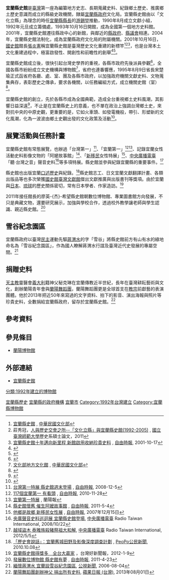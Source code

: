 {{Infobox Museum
 |name          = 宜蘭縣史館<br>Institute of Yilan County History
 |image         = Institute of Yilan County History 20151205.jpg
 |imagesize     = 
 |caption       = 
 |map_type      = 
 |map_caption   = 
 |latitude      = 
 |longitude     = 
 |established   = 1992年1月1日宜蘭縣史館籌備處<br>1993年10月16日正式開館
 |location      = {{TWN}}<br/>26060 [[宜蘭縣|宜蘭縣]][[宜蘭市|宜蘭市]]縣政北路3號
 |type          = 公立，主題館與綜合類
 |visitors      = 
 |director      = 廖英-{杰}-
 |curator       = 
 |publictransit = 
 |website       = http://yihistory.e-land.gov.tw
}}
'''宜蘭縣史館'''是[[臺灣|臺灣]]第一座為編纂地方史志、長期蒐藏史料、紀錄鄉土歷史、推廣鄉土歷史意識而成立的縣級史政機關，隸屬[[宜蘭縣政府|宜蘭縣政府]]文化局。宜蘭縣史館由以「文化立縣」為理念的時任[[宜蘭縣縣長|宜蘭縣縣長]]的[[游錫堃|游錫堃]]推動，1990年8月成立文獻小組，1992年元旦成立籌備處，1993年10月16日開館，成為全國第一個地方史料館。2001年，宜蘭縣史館遷往縣政中心的新館，與鄰近的[[宜蘭縣政府|縣政府]]、[[宜蘭縣議會|縣議會]]相連。2004年，宜蘭縣史館法制化，成為宜蘭縣政府文化局的附屬機關。2001年10月16日，[[國史館|國史館]]館長[[張炎憲|張炎憲]]稱宜蘭縣史館是臺灣歷史文化重建的新標竿<ref>[http://superspace.moc.gov.tw/hall/local_culture_page.aspx?oid=2f11746f-2b7d-47ac-ad2e-dc6fa39f46ff 宜蘭縣史館] {{Wayback|url=http://superspace.moc.gov.tw/hall/local_culture_page.aspx?oid=2f11746f-2b7d-47ac-ad2e-dc6fa39f46ff |date=20141209150208 }}, [[中華民國文化部|中華民國文化部]]</ref><ref>莊秀冠，[http://ndltd.ncl.edu.tw/cgi-bin/gs32/gsweb.cgi/ccd=FGsrMK/search?s=id=%22100NTNU5493012%22.&searchmode=basic 人與歷史交會之所--「文化立縣」與宜蘭縣史館(1992-2005)] {{Wayback|url=http://ndltd.ncl.edu.tw/cgi-bin/gs32/gsweb.cgi/ccd=FGsrMK/search?s=id=%22100NTNU5493012%22.&searchmode=basic |date=20141213050433 }}, [[國立臺灣師範大學|國立臺灣師範大學]]歷史系碩士論文，2011</ref><ref>[http://www.libertytimes.com.tw/2001/new/oct/17/life/art-5.htm 宜蘭縣史館十年邁向新里程 新館啟用收納珍貴史料] {{Wayback|url=http://www.libertytimes.com.tw/2001/new/oct/17/life/art-5.htm |date=20040820121823 }}, [[自由時報|自由時報]], 2001-10-17</ref>，也是台灣本土文化重建過程中，極富啟發性、開創性和前瞻性的創舉<ref>{{cite news |language =  |author = 張炎憲 |coauthors =  |url =  |title = 〈台灣本土文化的落實－宜蘭縣史館的成立〉 |publisher = 自立晚報 |pages = 四七社專欄 |date =1993-10-16|accessdate = }}</ref><ref> {{Cite book | author = 張炎憲 | title = 治史起造台灣國：張炎憲全集 | location =  | publisher = 吳三連台灣史料基金會 | date =2017-10-13| pages = 198 | ISBN = 9789869538947 | accessdate =  | url = http://www.twcenter.org.tw/publications/a02_8/a02_08_04/a02_08_04_00 | language =  | quote =  }} </ref>。

宜蘭縣史館成立後，很快引起台灣史學界的重視，各縣市政府先後派員參觀<ref>{{Cite book | author = 陳賡堯 | title = 文化．宜蘭．游錫堃 1990-1997 | location = 台北 | publisher = 遠流 | date = 1998 | pages = 123 | ISBN = 957-32-3529-3 | accessdate =  | url = https://books.google.com.tw/books/about/%E6%96%87%E5%8C%96_%E5%AE%9C%E8%98%AD_%E6%B8%B8%E9%8C%AB%E5%A0%83.html?id=REZ-AAAAIAAJ&redir_esc=y | language =  | quote = 宜蘭縣史館82年10月16日開館之後，很快引起台灣史學界的重視，各縣市政府先後派員參觀 | archive-date = 2020-05-01 | archive-url = https://web.archive.org/web/20200501152538/https://books.google.com.tw/books/about/%E6%96%87%E5%8C%96_%E5%AE%9C%E8%98%AD_%E6%B8%B8%E9%8C%AB%E5%A0%83.html?id=REZ-AAAAIAAJ&redir_esc=y | dead-url = no }}</ref>，全國各縣市紛紛成立文史機構與博物館<ref>[http://superspace.moc.gov.tw/index.aspx 文化部地方文化館] {{Wayback|url=http://superspace.moc.gov.tw/index.aspx |date=20131203202458 }}, [[中華民國文化部|中華民國文化部]]</ref>，省府也連番響應，1995年8月9日省長宋楚瑜正式函省府各廳、處、室、團及各縣市政府，以加強政府機關文獻史料、文物蒐集典存，表彰歷史之傳承，要求各機關，以任務編組方式，成立機關史館（室）<ref>{{Cite book | author = 陳賡堯 | title = 文化．宜蘭．游錫堃 1990-1997 | location = 台北 | publisher = 遠流 | date = 1998 | pages = 125 | ISBN = 957-32-3529-3 | accessdate =  | url = https://books.google.com.tw/books/about/%E6%96%87%E5%8C%96_%E5%AE%9C%E8%98%AD_%E6%B8%B8%E9%8C%AB%E5%A0%83.html?id=REZ-AAAAIAAJ&redir_esc=y | language =  | quote = 84年8月9日省長宋楚瑜，正式函省府各廳、處、室、團及各縣市政府，以加強政府機關文獻史料、文物蒐集典存，表彰歷史之傳承，要求各機關，以任務編組方式，成立機關史館（室） | archive-date = 2020-05-01 | archive-url = https://web.archive.org/web/20200501152538/https://books.google.com.tw/books/about/%E6%96%87%E5%8C%96_%E5%AE%9C%E8%98%AD_%E6%B8%B8%E9%8C%AB%E5%A0%83.html?id=REZ-AAAAIAAJ&redir_esc=y | dead-url = no }}</ref>。

宜蘭縣史館的創立，先於各縣市成為全國典範，造成全台重視鄉土史料風潮，其影響日益深遠<ref>{{Cite book | author = 陳賡堯 | title = 文化．宜蘭．游錫堃 1990-1997 | location = 台北 | publisher = 遠流 | date = 1998 | pages = 128 | ISBN = 957-32-3529-3 | accessdate =  | url = https://books.google.com.tw/books/about/%E6%96%87%E5%8C%96_%E5%AE%9C%E8%98%AD_%E6%B8%B8%E9%8C%AB%E5%A0%83.html?id=REZ-AAAAIAAJ&redir_esc=y | language =  | quote = 由此來看宜蘭縣史館的創立，先於各縣市成為全台灣典範，造成全台重視鄉土史料風潮，其影響日益深遠，已是十分清楚的事 | archive-date = 2020-05-01 | archive-url = https://web.archive.org/web/20200501152538/https://books.google.com.tw/books/about/%E6%96%87%E5%8C%96_%E5%AE%9C%E8%98%AD_%E6%B8%B8%E9%8C%AB%E5%A0%83.html?id=REZ-AAAAIAAJ&redir_esc=y | dead-url = no }}</ref>，不止是在宜蘭縣史上的意義，也不單在政治上強調台灣鄉土史，來對抗中央的中原史觀，更重要的是，它如火車頭、如發電機般，帶引、形塑新的文化風潮，化為一波波由鄉土史觀出發的文化政策及活動<ref>{{Cite book | author = 陳賡堯 | title = 文化．宜蘭．游錫堃 1990-1997 | location = 台北 | publisher = 遠流 | date = 1998 | pages = 112 | ISBN = 957-32-3529-3 | accessdate =  | url = https://books.google.com.tw/books/about/%E6%96%87%E5%8C%96_%E5%AE%9C%E8%98%AD_%E6%B8%B8%E9%8C%AB%E5%A0%83.html?id=REZ-AAAAIAAJ&redir_esc=y | language =  | quote = 宜蘭縣史館的建設，不止是在宜蘭縣史上的意義，也不單在政治上強調台灣鄉土史，來對抗中央的「中原史觀」，更重要的是，它如火車頭、如發電機般，帶引、形塑新的文化風潮，化為一波波由鄉土史觀出發的文化政策及活動 | archive-date = 2020-05-01 | archive-url = https://web.archive.org/web/20200501152538/https://books.google.com.tw/books/about/%E6%96%87%E5%8C%96_%E5%AE%9C%E8%98%AD_%E6%B8%B8%E9%8C%AB%E5%A0%83.html?id=REZ-AAAAIAAJ&redir_esc=y | dead-url = no }}</ref>。

==展覽活動與任務計畫==
宜蘭縣史館有常態展覽，也辦過「台灣第一」<ref>[http://www.libertytimes.com.tw/2008/new/dec/5/today-north11.htm 台灣第一特展 縣史館週末登場] {{Wayback|url=http://www.libertytimes.com.tw/2008/new/dec/5/today-north11.htm |date=20090629220150 }}, [[自由時報|自由時報]], 2008-12-5</ref>、「宜蘭第一」<ref>[http://www.libertytimes.com.tw/2010/new/nov/28/today-north13.htm 117個宜蘭第一 有看頭] {{Wayback|url=http://www.libertytimes.com.tw/2010/new/nov/28/today-north13.htm |date=20101231154407 }}, [[自由時報|自由時報]], 2010-11-28</ref><ref>[http://www.fgu.edu.tw/newpage/fguwebs/webs/lyn/index.php?pd_id=4401&typenum=161&readonly=1 宜蘭第一特展] {{Wayback|url=http://www.fgu.edu.tw/newpage/fguwebs/webs/lyn/index.php?pd_id=4401&typenum=161&readonly=1 |date=20190608042923 }}, 蘭陽報</ref>、記錄宜蘭女性活動史料影像文物的「阿嬤故事館」<ref>[http://www.libertytimes.com.tw/2011/new/may/4/today-north15.htm 縣史館懷舊 催生阿嬤故事館] {{Wayback|url=http://www.libertytimes.com.tw/2011/new/may/4/today-north15.htm |date=20130612011844 }}, [[自由時報|自由時報]], 2011-5-4</ref>、「[[臺灣新住民|新移民]]女性特展」<ref>[http://www.libertytimes.com.tw/2007/new/dec/15/today-north9.htm 他鄉是故鄉 新移民女性展] {{Wayback|url=http://www.libertytimes.com.tw/2007/new/dec/15/today-north9.htm |date=20080224044846 }}, [[自由時報|自由時報]], 2007年12月15日</ref>、[[中央廣播電臺|中央廣播電臺]]「聽‧台灣之音」聲音史料<ref>[http://news.rti.org.tw/index_newsContent.aspx?nid=172515 央廣聲音史料巡迴展 宜蘭縣史館登場]{{dead link|date=2017年12月 |bot=InternetArchiveBot |fix-attempted=yes }}, [[中央廣播電臺|中央廣播電臺]] Radio Taiwan International, 2008/10/22</ref>等多項特展。縣史館並參與紀錄宜蘭縣的重要事件。<ref>[http://news.rti.org.tw/index_newsContent.aspx?nid=353591 越域盜木 泰雅族殺豬祭祖大和解]{{dead link|date=2017年12月 |bot=InternetArchiveBot |fix-attempted=yes }}, [[中央廣播電臺|中央廣播電臺]] Radio Taiwan International, 2012/5/5</ref>

縣史館也出版宜蘭[[口述歷史|口述歷史]]與紀錄。<ref>[http://www.peopo.org/news/61630 「歷史會說話」：宜蘭舊城田野及影像深度調查計劃] {{Wayback|url=http://www.peopo.org/news/61630 |date=20151222162740 }}, [[PeoPo公民新聞|PeoPo公民新聞]], 2010.10.08</ref>縣史館志工、日文宜蘭文獻翻譯計畫、各類出版品等也多次榮獲[[國史館臺灣文獻館|國史館臺灣文獻館]]傑出文獻推廣與出版書刊等獎項。由於宜蘭與[[日本|日本]]、[[琉球|琉球]]的歷史關係密切，常有日本學者、作家造訪。<ref>[http://taiwanhot.net/portal.php?mod=view&aid=2897 宜蘭縣史館得獎多　全台大贏家] {{Wayback|url=http://taiwanhot.net/portal.php?mod=view&aid=2897 |date=20150501043435 }}，台灣好新聞報，2012-1-9</ref>

2011年接任館長的廖英-{杰}-希望縣史館朝數位博物館、專業圖書館方向發展，不只是典藏文物，還要研究展示，加強與學校合作，透過校外教學讓老師與學生認識、親近縣史館。<ref>[http://www.libertytimes.com.tw/2011/new/apr/23/today-north22.htm 發展數位博物館 縣史館有夢] {{Wayback|url=http://www.libertytimes.com.tw/2011/new/apr/23/today-north22.htm |date=20110427172023 }}, [[自由時報|自由時報]], 2011-4-23</ref>

==雪谷紀念園區==
宜蘭縣政府以臺灣[[民主|民主]]運動先驅[[蔣渭水|蔣渭水]]的字「雪谷」將縣史館前方有山有水的綠地命名為「雪谷紀念園區」，作為國人瞭解蔣渭水行誼及臺灣近代史發展的專屬空間。<ref>[http://news.pts.org.tw/detail.php?NEENO=54910 緬懷蔣渭水 宜蘭設雪谷紀念園區]{{dead link|date=2017年12月 |bot=InternetArchiveBot |fix-attempted=yes }}, [[公視新聞|公視新聞]], 2006-08-04</ref>

==捐贈史料==
[[天主教|天主教]]靈醫會[[義大利|義大利]]籍神父秘克琳在宜蘭傳教近半世紀，長年在臺灣耕耘藝術與文化，創辦蘭陽青年會與[[蘭陽舞蹈團|蘭陽舞蹈團]]，蘭陽舞蹈團更是全球首支在[[教宗|教宗]]前獻藝的表演團體。他於2013年把近50年來寫過的文字資料、拍下的影音、演出海報與照片等珍貴史料，全數捐給宜蘭縣政府，留存於宜蘭縣史館。<ref>[http://www.appledaily.com.tw/appledaily/article/headline/20130801/35191406/ 蘭陽舞蹈團創辦神父 捐出所有史料], [[蘋果日報_(台灣)|蘋果日報 (台灣)]], 2013年08月01日</ref>

==參考資料==
{{reflist}}

==參見條目==
* [[蘭陽博物館|蘭陽博物館]]

==外部連結==
{{commons category|Institute of Yilan County History}}
* [http://yihistory.e-land.gov.tw/ 宜蘭縣史館]{{Wayback|url=http://yihistory.e-land.gov.tw/ |date=20160205020512 }}{{zh}}{{en}}{{ja}}

[[Category:宜蘭縣歷史|]]
[[Category:宜蘭縣的政府機構|]]
[[Category:宜蘭市|]]
[[Category:1992年台灣建立|Category:1992年台灣建立]]
[[分類:1992年建立的博物館|分類:1992年建立的博物館]]
[[Category:宜蘭縣博物館|Category:宜蘭縣博物館]]